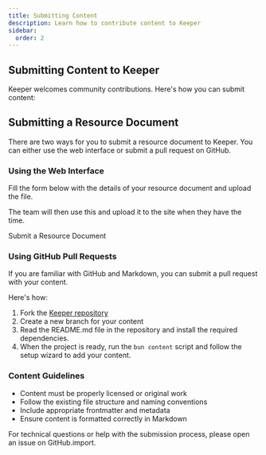 ```yaml
---
title: Submitting Content
description: Learn how to contribute content to Keeper
sidebar:
  order: 2
---
```



## Submitting Content to Keeper

Keeper welcomes community contributions. Here's how you can submit content:

## Submitting a Resource Document

There are two ways for you to submit a resource document to Keeper. You can either use the web interface or submit a pull request on GitHub.

### Using the Web Interface

Fill the form below with the details of your resource document and upload the file.

The team will then use this and upload it to the site when they have the time.

<LinkButton href="https://farirpgs.notion.site/137b8bf97a638023b5f6f90ff915bb8d?pvs=105">
  Submit a Resource Document
</LinkButton>

### Using GitHub Pull Requests

If you are familiar with GitHub and Markdown, you can submit a pull request with your content.

Here's how:

1. Fork the [Keeper repository](https://github.com/farirpgs/keeper)
2. Create a new branch for your content
3. Read the README.md file in the repository and install the required dependencies.
4. When the project is ready, run the `bun content` script and follow the setup wizard to add your content.

### Content Guidelines

- Content must be properly licensed or original work
- Follow the existing file structure and naming conventions
- Include appropriate frontmatter and metadata
- Ensure content is formatted correctly in Markdown

For technical questions or help with the submission process, please open an issue on GitHub.import.
